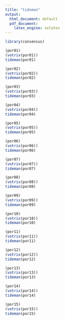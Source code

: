 ```yaml
---
title: "tideman"
output:
  html_document: default
  pdf_document: 
    latex_engine: xelatex
---
```


```r
library(consensus)
```


```r
(por01)
(votrix(por01))
tideman(por01)
```
```r
(por02)
(votrix(por02))
tideman(por02)
```


```r
(por03)
(votrix(por03))
tideman(por03)
```

```r
(por04)
(votrix(por04))
tideman(por04)
```

```r
(por05)
(votrix(por05))
tideman(por05)
```

```r
(por06)
(votrix(por06))
tideman(por06)
```

```r
(por07)
(votrix(por07))
tideman(por07)
```

```r
(por08)
(votrix(por08))
tideman(por08)
```

```r
(por09)
(votrix(por09))
tideman(por09)
```

```r
(por10)
(votrix(por10))
tideman(por10)
```

```r
(por11)
(votrix(por11))
tideman(por11)
```

```r
(por12)
(votrix(por12))
tideman(por12)
```

```r
(por13)
(votrix(por13))
tideman(por13)
```

```r
(por14)
(votrix(por14))
tideman(por14)
```

```r
(por15)
(votrix(por15))
tideman(por15)
```
